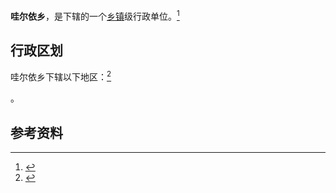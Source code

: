 {{中国乡级行政区|63/26/25/204/000}}

'''哇尔依乡'''，是{{PRC admin/fullname|63/26/25/204/000|3}}下辖的一个[[乡镇|乡镇]]级行政单位。<ref>{{PRC admin/ref sgc|{{PRC admin/parent|63/26/25/204/000}}}}</ref>

== 行政区划 ==

哇尔依乡下辖以下地区：<ref>{{PRC admin/ref sgc|63/26/25/204/000}}</ref>

{{PRC admin/children|63/26/25/204/000}}。

== 参考资料 ==

{{reflist}}
{{coord |33.3263|N|100.5456|E|display=title|dim:2000_type:waterbody_region:CN}}

{{行政区划小作品}}
{{PRC admin/navcat|63/26/25/204/000}}